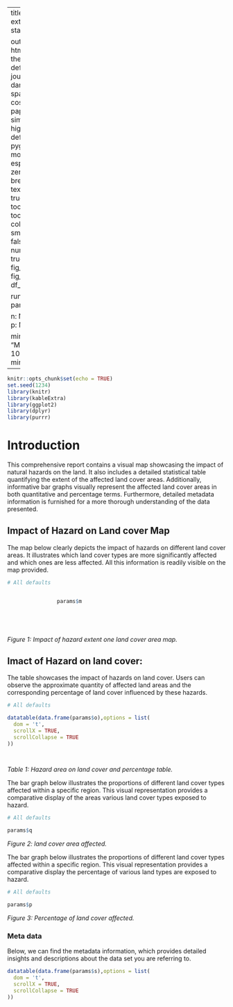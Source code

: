 
---
title: Land cover extent affected statistics report|

output: 
 html_document:
   theme: flatly # default, cerulean, journal, flatly, darkly, readable, spacelab, united, cosmo, lumen, paper, sandstone, simplex, and yeti
   highlight: tango # default, tango, pygments, kate, monochrome, espresso, zenburn, haddock, breezedark, and textmate
   smart: true
   toc: true
   toc_depth: 2
   toc_float:
     collapsed: false
     smooth_scroll: false
   numbers_sections: true
   fig_width: 7
   fig_height: 6
   fig_caption: true
   df_print: paged

runtime: shiny   
params:

  n: NA
  m: NA
  o: NA
  p: NA
  q: NA
  s: NA
  
  minimum: 
    label: "Minimum:"
    value: 100
    input: slider
    min: 0
    max: 1000
---


```{r setup, include=FALSE}
knitr::opts_chunk$set(echo = TRUE)
set.seed(1234)
library(knitr)
library(kableExtra)
library(ggplot2)
library(dplyr)
library(purrr)

```
# Introduction 

This comprehensive report contains a visual map showcasing the impact of natural hazards on the land. It also includes a detailed statistical table quantifying the extent of the affected land cover areas. Additionally, informative bar graphs visually represent the affected land cover areas in both quantitative and percentage terms. Furthermore, detailed metadata information is furnished for a more thorough understanding of the data presented.


## Impact of Hazard on Land cover Map

The map below clearly depicts the impact of hazards on different land cover areas. It illustrates which land cover types are more significantly affected and which ones are less affected. All this information is readily visible on the map provided. 

```{r echo=FALSE, message=TRUE, paged.print=FALSE}

# All defaults


                params$m



 
```

*Figure 1: Impact of hazard extent one land cover area map.* 

## Imact of Hazard on land cover:

The table showcases the impact of hazards on land cover. Users can observe the approximate quantity of affected land areas and the corresponding percentage of land cover influenced by these hazards.

```{r echo=FALSE, message=TRUE, paged.print=FALSE}

# All defaults

datatable(data.frame(params$o),options = list(
  dom = 't',
  scrollX = TRUE,
  scrollCollapse = TRUE
))

    

```

*Table 1: Hazard area on land cover and percentage table.*


The bar graph below illustrates the proportions of different land cover types affected within a specific region. This visual representation provides a comparative display of the areas various land cover types exposed to hazard.

```{r echo=FALSE, message=TRUE, paged.print=FALSE}

# All defaults

params$q


```
*Figure 2:  land cover area affected.* 

The bar graph below illustrates the proportions of different land cover types affected within a specific region. This visual representation provides a comparative display the percentage of various land  types are exposed to hazard. 


```{r echo=FALSE, message=TRUE, paged.print=FALSE}

# All defaults

params$p


```
*Figure 3: Percentage of land cover affected.* 





### Meta data  

Below, we can find the metadata information, which provides detailed insights and descriptions about the data set you are referring to.

```{r echo=FALSE, message=TRUE, paged.print=FALSE}

datatable(data.frame(params$s),options = list(
  dom = 't',
  scrollX = TRUE,
  scrollCollapse = TRUE
))


```

